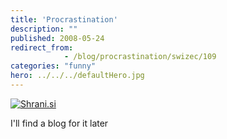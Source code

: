 ```yaml
---
title: 'Procrastination'
description: ""
published: 2008-05-24
redirect_from: 
            - /blog/procrastination/swizec/109
categories: "funny"
hero: ../../../defaultHero.jpg
---
```

[![Shrani.si](http://shrani.si/t/17/Ez/1qeJiqk3/handler.jpg)](http://shrani.si/?17/Ez/1qeJiqk3/handler.jpg)

I'll find a blog for it later